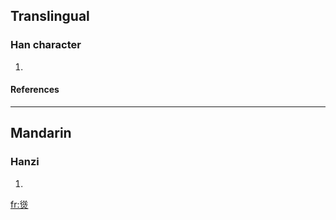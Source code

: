 ==Translingual==
===Han character===
{{Han char|rn=86|rad=火|as=11|sn=15|four=2880<sub>8</sub>|canj=竹人火 (HOF)}}
# {{defn|Han|sort=火11}}
====References====
{{Han ref|kx=0680.340|dkj=19345|hdz=32229.070|uh=71A7|ud=29095|bh=E671|bd=58993}}
----
==Mandarin==
===Hanzi===
{{cmn-hanzi|pin=[[zōng]] (zong1)|wg=tsung<sup>1</sup>}}
# {{defn|Mandarin}}

[[fr:熧]]